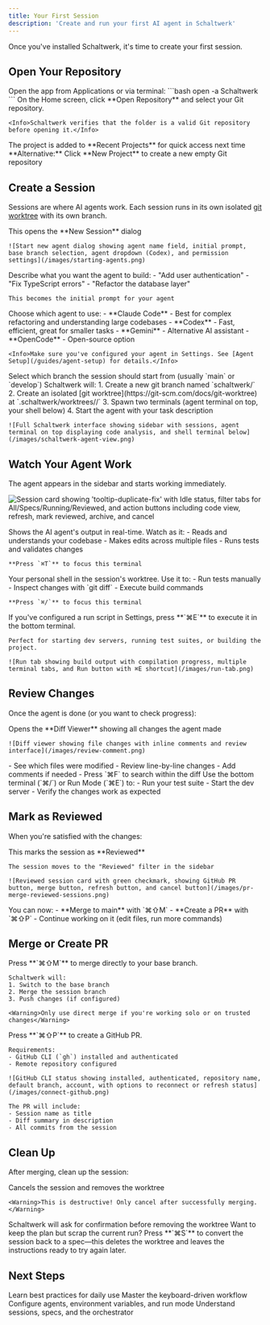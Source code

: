 ```yaml
---
title: Your First Session
description: 'Create and run your first AI agent in Schaltwerk'
---
```


Once you've installed Schaltwerk, it's time to create your first session.

## Open Your Repository

<Steps>
  <Step title="Launch Schaltwerk">
    Open the app from Applications or via terminal:
    ```bash
    open -a Schaltwerk
    ```
  </Step>

  <Step title="Open a project">
    On the Home screen, click **Open Repository** and select your Git repository.

    <Info>Schaltwerk verifies that the folder is a valid Git repository before opening it.</Info>
  </Step>

  <Step title="Recent Projects">
    The project is added to **Recent Projects** for quick access next time
  </Step>
</Steps>

<Tip>
  **Alternative:** Click **New Project** to create a new empty Git repository
</Tip>

## Create a Session

Sessions are where AI agents work. Each session runs in its own isolated [git worktree](https://git-scm.com/docs/git-worktree) with its own branch.

<Steps>
  <Step title="Press ⌘N">
    This opens the **New Session** dialog

    ![Start new agent dialog showing agent name field, initial prompt, base branch selection, agent dropdown (Codex), and permission settings](/images/starting-agents.png)
  </Step>

  <Step title="Enter a task description">
    Describe what you want the agent to build:
    - "Add user authentication"
    - "Fix TypeScript errors"
    - "Refactor the database layer"

    This becomes the initial prompt for your agent
  </Step>

  <Step title="Select your agent">
    Choose which agent to use:
    - **Claude Code** - Best for complex refactoring and understanding large codebases
    - **Codex** - Fast, efficient, great for smaller tasks
    - **Gemini** - Alternative AI assistant
    - **OpenCode** - Open-source option

    <Info>Make sure you've configured your agent in Settings. See [Agent Setup](/guides/agent-setup) for details.</Info>
  </Step>

  <Step title="Choose base branch">
    Select which branch the session should start from (usually `main` or `develop`)
  </Step>

  <Step title="Press ⌘Enter to start">
    Schaltwerk will:
    1. Create a new git branch named `schaltwerk/<session-name>`
    2. Create an isolated [git worktree](https://git-scm.com/docs/git-worktree) at `.schaltwerk/worktrees/<session-name>/`
    3. Spawn two terminals (agent terminal on top, your shell below)
    4. Start the agent with your task description

    ![Full Schaltwerk interface showing sidebar with sessions, agent terminal on top displaying code analysis, and shell terminal below](/images/schaltwerk-agent-view.png)
  </Step>
</Steps>

## Watch Your Agent Work

The agent appears in the sidebar and starts working immediately.

![Session card showing 'tooltip-duplicate-fix' with Idle status, filter tabs for All/Specs/Running/Reviewed, and action buttons including code view, refresh, mark reviewed, archive, and cancel](/images/session-card-and-filter.png)

<AccordionGroup>
  <Accordion title="Top Terminal (Agent)">
    Shows the AI agent's output in real-time. Watch as it:
    - Reads and understands your codebase
    - Makes edits across multiple files
    - Runs tests and validates changes

    **Press `⌘T`** to focus this terminal
  </Accordion>

  <Accordion title="Bottom Terminal (Your Shell)">
    Your personal shell in the session's worktree. Use it to:
    - Run tests manually
    - Inspect changes with `git diff`
    - Execute build commands

    **Press `⌘/`** to focus this terminal
  </Accordion>

  <Accordion title="Run Mode">
    If you've configured a run script in Settings, press **`⌘E`** to execute it in the bottom terminal.

    Perfect for starting dev servers, running test suites, or building the project.

    ![Run tab showing build output with compilation progress, multiple terminal tabs, and Run button with ⌘E shortcut](/images/run-tab.png)
  </Accordion>
</AccordionGroup>

## Review Changes

Once the agent is done (or you want to check progress):

<Steps>
  <Step title="Press ⌘G">
    Opens the **Diff Viewer** showing all changes the agent made

    ![Diff viewer showing file changes with inline comments and review interface](/images/review-comment.png)
  </Step>

  <Step title="Review the diff">
    - See which files were modified
    - Review line-by-line changes
    - Add comments if needed
    - Press `⌘F` to search within the diff
  </Step>

  <Step title="Test the changes">
    Use the bottom terminal (`⌘/`) or Run Mode (`⌘E`) to:
    - Run your test suite
    - Start the dev server
    - Verify the changes work as expected
  </Step>
</Steps>

## Mark as Reviewed

When you're satisfied with the changes:

<Steps>
  <Step title="Press ⌘R">
    This marks the session as **Reviewed**

    The session moves to the "Reviewed" filter in the sidebar

    ![Reviewed session card with green checkmark, showing GitHub PR button, merge button, refresh button, and cancel button](/images/pr-merge-reviewed-sessions.png)
  </Step>

  <Step title="Session is ready for merge">
    You can now:
    - **Merge to main** with `⌘⇧M`
    - **Create a PR** with `⌘⇧P`
    - Continue working on it (edit files, run more commands)
  </Step>
</Steps>

## Merge or Create PR

<Tabs>
  <Tab title="Merge to Main">
    Press **`⌘⇧M`** to merge directly to your base branch.

    Schaltwerk will:
    1. Switch to the base branch
    2. Merge the session branch
    3. Push changes (if configured)

    <Warning>Only use direct merge if you're working solo or on trusted changes</Warning>
  </Tab>

  <Tab title="Create Pull Request">
    Press **`⌘⇧P`** to create a GitHub PR.

    Requirements:
    - GitHub CLI (`gh`) installed and authenticated
    - Remote repository configured

    ![GitHub CLI status showing installed, authenticated, repository name, default branch, account, with options to reconnect or refresh status](/images/connect-github.png)

    The PR will include:
    - Session name as title
    - Diff summary in description
    - All commits from the session
  </Tab>
</Tabs>

## Clean Up

After merging, clean up the session:

<Steps>
  <Step title="Press ⌘D">
    Cancels the session and removes the worktree

    <Warning>This is destructive! Only cancel after successfully merging.</Warning>
  </Step>

  <Step title="Confirm deletion">
    Schaltwerk will ask for confirmation before removing the worktree
  </Step>
</Steps>

<Tip>
  Want to keep the plan but scrap the current run? Press **`⌘S`** to convert the session back to a spec—this deletes the worktree and leaves the instructions ready to try again later.
</Tip>

## Next Steps

<CardGroup cols={2}>
  <Card title="Workflow Guide" icon="arrows-rotate" href="/workflow">
    Learn best practices for daily use
  </Card>
  <Card title="Keyboard Shortcuts" icon="keyboard" href="/guides/keyboard-shortcuts">
    Master the keyboard-driven workflow
  </Card>
  <Card title="Agent Setup" icon="robot" href="/guides/agent-setup">
    Configure agents, environment variables, and run mode
  </Card>
  <Card title="Core Concepts" icon="book" href="/core-concepts">
    Understand sessions, specs, and the orchestrator
  </Card>
</CardGroup>
